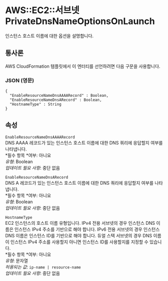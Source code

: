# AWS::EC2::서브넷 PrivateDnsNameOptionsOnLaunch

인스턴스 호스트 이름에 대한 옵션을 설명합니다.

## 통사론

AWS CloudFormation 템플릿에서 이 엔터티를 선언하려면 다음 구문을 사용합니다.

### JSON (영문)

```
{
  "EnableResourceNameDnsAAAARecord" : Boolean,
  "EnableResourceNameDnsARecord" : Boolean,
  "HostnameType" : String
}
```

## 속성

`EnableResourceNameDnsAAAARecord`  
DNS AAAA 레코드가 있는 인스턴스 호스트 이름에 대한 DNS 쿼리에 응답할지 여부를 나타냅니다.  
*필수 항목 *여부: 아니요  
_유형_: Boolean  
_업데이트 필요 사항_: 중단 없음

`EnableResourceNameDnsARecord`  
DNS A 레코드가 있는 인스턴스 호스트 이름에 대한 DNS 쿼리에 응답할지 여부를 나타냅니다.  
*필수 항목 *여부: 아니요  
_유형_: Boolean  
_업데이트 필요 사항_: 중단 없음

`HostnameType`  
EC2 인스턴스의 호스트 이름 유형입니다. IPv4 전용 서브넷의 경우 인스턴스 DNS 이름은 인스턴스 IPv4 주소를 기반으로 해야 합니다. IPv6 전용 서브넷의 경우 인스턴스 DNS 이름은 인스턴스 ID를 기반으로 해야 합니다. 듀얼 스택 서브넷의 경우 DNS 이름이 인스턴스 IPv4 주소를 사용할지 아니면 인스턴스 ID를 사용할지를 지정할 수 있습니다.  
*필수 항목 *여부: 아니요  
_유형_: 문자열  
_허용되는 값_: `ip-name | resource-name`  
_업데이트 필요 사항_: 중단 없음
